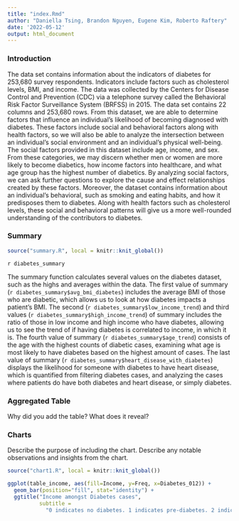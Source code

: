 ```yaml
---
title: "index.Rmd"
author: "Daniella Tsing, Brandon Nguyen, Eugene Kim, Roberto Raftery"
date: '2022-05-12'
output: html_document
---
```

### **Introduction**
The data set contains information about the indicators of diabetes for 253,680 survey respondents. Indicators include factors such as cholesterol levels, BMI, and income. The data was collected by the Centers for Disease Control and Prevention (CDC) via a telephone survey called the Behavioral Risk Factor Surveillance System (BRFSS) in 2015. The data set contains 22 columns and 253,680 rows. From this dataset, we are able to determine factors that influence an individual's likelihood of becoming diagnosed with diabetes. These factors include social and behavioral factors along with health factors, so we will also be able to analyze the intersection between an individual's social environment and an individual's physical well-being. The social factors provided in this dataset include age, income, and sex. From these categories, we may discern whether men or women are more likely to become diabetics, how income factors into healthcare, and what age group has the highest number of diabetics. By analyzing social factors, we can ask further questions to explore the cause and effect relationships created by these factors. Moreover, the dataset contains information about an individual's behavioral, such as smoking and eating habits, and how it predisposes them to diabetes. Along with health factors such as cholesterol levels, these social and behavioral patterns will give us a more well-rounded understanding of the contributors to diabetes.

### **Summary**
```r
source("summary.R", local = knitr::knit_global())
```
`r diabetes_summary`

The summary function calculates several values on the diabetes dataset, such as the highs and averages within the data. The first value of summary (`r diabetes_summary$avg_bmi_diabetes`) includes the average BMI of those who are diabetic, which allows us to look at how diabetes impacts a patient's BMI. The second (`r diabetes_summary$low_income_trend`) and third values (`r diabetes_summary$high_income_trend`) of summary includes the ratio of those in low income and high income who have diabetes, allowing us to see the trend of if having diabetes is correlated to income, in which it is. The fourth value of summary (`r diabetes_summary$age_trend`) consists of the age with the highest counts of diabetic cases, examining what age is most likely to have diabetes based on the highest amount of cases. The last value of summary (`r diabetes_summary$heart_disease_with_diabetes`) displays the likelihood for someone with diabetes to have heart disease, which is quantified from filtering diabetes cases, and analyzing the cases where patients do have both diabetes and heart disease, or simply diabetes.

### **Aggregated Table**
Why did you add the table? What does it reveal?

### **Charts**
Describe the purpose of including the chart. Describe any notable observations and 
insights from the chart.
```r
source("chart1.R", local = knitr::knit_global())
``` 

```r
ggplot(table_income, aes(fill=Income, y=Freq, x=Diabetes_012)) + 
  geom_bar(position="fill", stat="identity") +
  ggtitle("Income amongst Diabetes cases", 
          subtitle = 
            "0 indicates no diabetes. 1 indicates pre-diabetes. 2 indicates diabetes")
```
